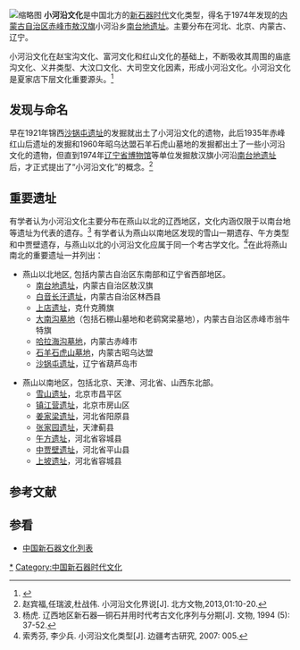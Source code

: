 [[File:夏家店文化、新石器時代，紅陶杯，red_cup，Earthenware,_xiajiadian_culture,_Neolithic_period,_IMG_5431_02.jpg|缩略图]]
'''小河沿文化'''是中国北方的[[新石器时代|新石器时代]]文化类型，得名于1974年发现的[[内蒙古自治区|内蒙古自治区]][[赤峰市|赤峰市]][[敖汉旗|敖汉旗]]小河沿乡[[南台地遗址|南台地遗址]]。主要分布在河北、北京、内蒙古、辽宁。

小河沿文化在赵宝沟文化、富河文化和红山文化的基础上，不断吸收其周围的庙底沟文化、义井类型、大汶口文化、大司空文化因素，形成小河沿文化。小河沿文化是夏家店下层文化重要源头。<ref>{{cite journal|author1=索秀芬|coauthors=李少兵|title=小河沿文化年代和源流|url=https://www.sinoss.net/qikan/uploadfile/2010/1130/9650.pdf|accessdate=2017-04-15|journal=|archive-date=2017-04-15|archive-url=https://web.archive.org/web/20170415200937/https://www.sinoss.net/qikan/uploadfile/2010/1130/9650.pdf|dead-url=no}}</ref>

==发现与命名==
早在1921年锦西[[沙锅屯遗址|沙锅屯遗址]]的发掘就出土了小河沿文化的遗物，此后1935年赤峰红山后遗址的发掘和1960年昭乌达盟石羊石虎山墓地的发掘都出土了一些小河沿文化的遗物，但直到1974年[[辽宁省博物馆|辽宁省博物馆]]等单位发掘敖汉旗小河沿[[南台地遗址|南台地遗址]]后，才正式提出了“小河沿文化”的概念。<ref>赵宾福,任瑞波,杜战伟. 小河沿文化界说[J]. 北方文物,2013,01:10-20.</ref>

== 重要遗址 ==
有学者认为小河沿文化主要分布在燕山以北的辽西地区，文化内涵仅限于以南台地等遗址为代表的遗存。<ref>杨虎. 辽西地区新石器—铜石并用时代考古文化序列与分期[J]. 文物, 1994 (5): 37-52.</ref> 有学者认为燕山以南地区发现的雪山一期遗存、午方类型和中贾壁遗存，与燕山以北的小河沿文化应属于同一个考古学文化。<ref>索秀芬, 李少兵. 小河沿文化类型[J]. 边疆考古研究, 2007: 005.</ref>在此将燕山南北的重要遗址一并列出：

*燕山以北地区, 包括内蒙古自治区东南部和辽宁省西部地区。
** [[南台地遗址|南台地遗址]]，内蒙古自治区敖汉旗
** [[白音长汗遗址|白音长汗遗址]]，内蒙古自治区林西县
**[[上店遗址|上店遗址]]，克什克腾旗
**[[大南沟墓地|大南沟墓地]]（包括石棚山墓地和老鹞窝梁墓地），内蒙古自治区赤峰市翁牛特旗
**[[哈拉海沟墓地|哈拉海沟墓地]]，内蒙古赤峰市
**[[石羊石虎山墓地|石羊石虎山墓地]]，内蒙古昭乌达盟
**[[沙锅屯遗址|沙锅屯遗址]]，辽宁省葫芦岛市

*燕山以南地区，包括北京、天津、河北省、山西东北部。
**[[雪山遗址|雪山遗址]]，北京市昌平区
**[[镇江营遗址|镇江营遗址]]，北京市房山区
**[[姜家梁遗址|姜家梁遗址]]，河北省阳原县
**[[张家园遗址|张家园遗址]]，天津蓟县
**[[午方遗址|午方遗址]]，河北省容城县
**[[中贾壁遗址|中贾壁遗址]]，河北省平山县
**[[上坡遗址|上坡遗址]]，河北省容城县

==参考文献==
{{reflist}}

== 参看 ==
* [[中国新石器文化列表|中国新石器文化列表]]

{{中国新石器时代文化}}
[[Category:小河沿文化|*]]
[[Category:中国新石器时代文化|Category:中国新石器时代文化]]